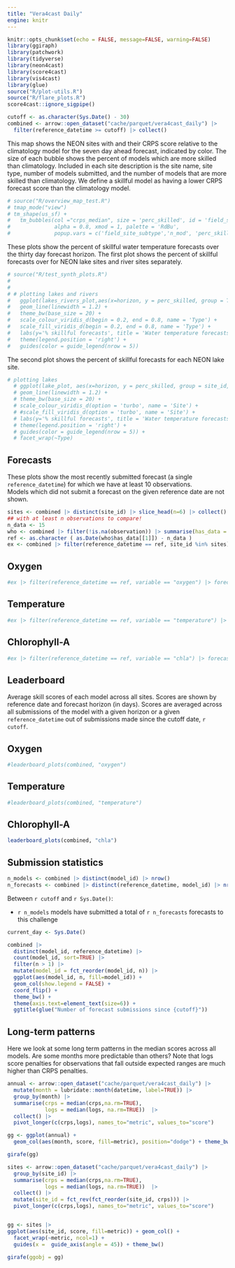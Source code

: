 ```yaml
---
title: "Vera4cast Daily"
engine: knitr
---
```


```r
knitr::opts_chunk$set(echo = FALSE, message=FALSE, warning=FALSE)
library(ggiraph)
library(patchwork)
library(tidyverse)
library(neon4cast)
library(score4cast)
library(vis4cast)
library(glue)
source("R/plot-utils.R")
source("R/flare_plots.R")
score4cast::ignore_sigpipe()

```

```r
cutoff <- as.character(Sys.Date() - 30)
combined <- arrow::open_dataset("cache/parquet/vera4cast_daily") |>
  filter(reference_datetime >= cutoff) |> collect()

```

This map shows the NEON sites with and their CRPS score relative to the climatology model for the seven day ahead forecast, indicated by color. The size of each bubble shows the percent of models which are more skilled than climatology. Included in each site description is the site name, site type, number of models submitted, and the number of models that are more skilled than climatology. We define a skillful model as having a lower CRPS forecast score than the climatology model.  

```r
# source("R/overview_map_test.R")
# tmap_mode("view")
# tm_shape(us_sf) +
#   tm_bubbles(col ="crps_median", size = 'perc_skilled', id = 'field_site_name', title.col = 'CRPS skill relative to climatology',
#              alpha = 0.8, xmod = 1, palette = 'RdBu',
#              popup.vars = c('field_site_subtype','n_mod', 'perc_skilled'))
```

These plots show the percent of skillful water temperature forecasts over the thirty day forecast horizon. The first plot shows the percent of skillful forecasts over for NEON lake sites and river sites separately.

```r
# source("R/test_synth_plots.R")
# 
# 
# # plotting lakes and rivers
#   ggplot(lakes_rivers_plot,aes(x=horizon, y = perc_skilled, group = Type, colour = Type)) +
#   geom_line(linewidth = 1.2) +
#   theme_bw(base_size = 20) +
#   scale_colour_viridis_d(begin = 0.2, end = 0.8, name = 'Type') +
#   scale_fill_viridis_d(begin = 0.2, end = 0.8, name = 'Type') +
#   labs(y='% skillful forecasts', title = 'Water temperature forecasts') +
#   theme(legend.position = 'right') +
#   guides(color = guide_legend(nrow = 5))
```
    
The second plot shows the percent of skillful forecasts for each NEON lake site. 
    
```r
# plotting lakes 
  # ggplot(lake_plot, aes(x=horizon, y = perc_skilled, group = site_id, colour = site_id)) +
  # geom_line(linewidth = 1.2) +
  # theme_bw(base_size = 20) +
  # scale_colour_viridis_d(option = 'turbo', name = 'Site') +
  # #scale_fill_viridis_d(option = 'turbo', name = 'Site') +
  # labs(y='% skillful forecasts', title = 'Water temperature forecasts') +
  # theme(legend.position = 'right') +
  # guides(color = guide_legend(nrow = 5)) +
  # facet_wrap(~Type)
```

## Forecasts

These plots show the most recently submitted forecast (a single `reference_datetime`) for which we have at least 10 observations.\
Models which did not submit a forecast on the given reference date are not shown.

```r
sites <- combined |> distinct(site_id) |> slice_head(n=6) |> collect() |> pull(site_id)
## with at least n observations to compare!
n_data <- 15
who <- combined |> filter(!is.na(observation)) |> summarise(has_data = max(reference_datetime)) |> collect()
ref <- as.character ( as.Date(who$has_data[[1]]) - n_data )
ex <- combined |> filter(reference_datetime == ref, site_id %in% sites) 
```

::: panel-tabset
## Oxygen

```r
#ex |> filter(reference_datetime == ref, variable == "oxygen") |> forecast_plots()
```

## Temperature

```r
#ex |> filter(reference_datetime == ref, variable == "temperature") |> forecast_plots()
```

## Chlorophyll-A

```r
#ex |> filter(reference_datetime == ref, variable == "chla") |> forecast_plots()
```
:::

## Leaderboard

Average skill scores of each model across all sites. Scores are shown by reference date and forecast horizon (in days). Scores are averaged across all submissions of the model with a given horizon or a given `reference_datetime` out of submissions made since the cutoff date, `r cutoff`.

::: panel-tabset
## Oxygen

```r
#leaderboard_plots(combined, "oxygen")
```

## Temperature

```r
#leaderboard_plots(combined, "temperature")
```

## Chlorophyll-A

```r
leaderboard_plots(combined, "chla")
```
:::

## Submission statistics

```r
n_models <- combined |> distinct(model_id) |> nrow()
n_forecasts <- combined |> distinct(reference_datetime, model_id) |> nrow()
```

Between `r cutoff` and `r Sys.Date()`:

-   `r n_models` models have submitted a total of `r n_forecasts` forecasts to this challenge

```r
current_day <- Sys.Date()

combined |> 
  distinct(model_id, reference_datetime) |>
  count(model_id, sort=TRUE) |>
  filter(n > 1) |>
  mutate(model_id = fct_reorder(model_id, n)) |>
  ggplot(aes(model_id, n, fill=model_id)) +
  geom_col(show.legend = FALSE) + 
  coord_flip() + 
  theme_bw() + 
  theme(axis.text=element_text(size=6)) +
  ggtitle(glue("Number of forecast submissions since {cutoff}"))
```

## Long-term patterns

Here we look at some long term patterns in the median scores across all models. Are some months more predictable than others? Note that logs score penalties for observations that fall outside expected ranges are much higher than CRPS penalties.

```r
annual <- arrow::open_dataset("cache/parquet/vera4cast_daily") |>
  mutate(month = lubridate::month(datetime, label=TRUE)) |>
  group_by(month) |>
  summarise(crps = median(crps,na.rm=TRUE),
            logs = median(logs, na.rm=TRUE))  |>
  collect() |>
  pivot_longer(c(crps,logs), names_to="metric", values_to="score")

gg <- ggplot(annual) +
  geom_col(aes(month, score, fill=metric), position="dodge") + theme_bw()

girafe(gg)
```

```r
sites <- arrow::open_dataset("cache/parquet/vera4cast_daily") |>
  group_by(site_id) |>
  summarise(crps = median(crps,na.rm=TRUE), 
            logs = median(logs, na.rm=TRUE))  |> 
  collect() |>
  mutate(site_id = fct_rev(fct_reorder(site_id, crps))) |>
  pivot_longer(c(crps,logs), names_to="metric", values_to="score")


gg <- sites |>
ggplot(aes(site_id, score, fill=metric)) + geom_col() +
  facet_wrap(~metric, ncol=1) + 
  guides(x =  guide_axis(angle = 45)) + theme_bw()

girafe(ggobj = gg)

```
